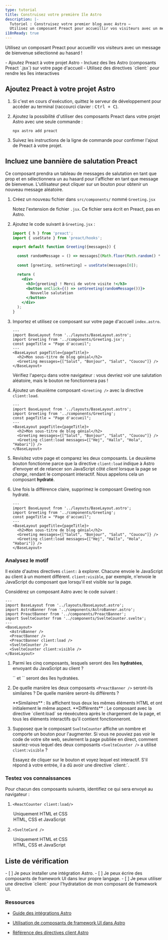 ```yaml
---
type: tutorial
title: Construisez votre première île Astro
description: |-
  Tutoriel : Construisez votre premier blog avec Astro —
  Utilisez un composant Preact pour accueillir vos visiteurs avec un message de bienvenue sélectionné au hasard
i18nReady: true
---
```



Utilisez un composant Preact pour accueillir vos visiteurs avec un message de bienvenue sélectionné au hasard !

<PreCheck>
  - Ajoutez Preact à votre projet Astro
  - Incluez des îles Astro (composants Preact `.jsx`) sur votre page d'accueil
  - Utilisez des directives `client:` pour rendre les îles interactives
</PreCheck>

## Ajoutez Preact à votre projet Astro

1. Si c'est en cours d'exécution, quittez le serveur de développement pour accéder au terminal (raccourci clavier : <kbd>Ctrl + C</kbd>).

2. Ajoutez la possibilité d'utiliser des composants Preact dans votre projet Astro avec une seule commande :

    ```shell
    npx astro add preact
    ```

3. Suivez les instructions de la ligne de commande pour confirmer l'ajout de Preact à votre projet.


## Incluez une bannière de salutation Preact

Ce composant prendra un tableau de messages de salutation en tant que prop et en sélectionnera un au hasard pour l'afficher en tant que message de bienvenue. L'utilisateur peut cliquer sur un bouton pour obtenir un nouveau message aléatoire.

1. Créez un nouveau fichier dans `src/components/` nommé `Greeting.jsx`

    Notez l'extension de fichier `.jsx`. Ce fichier sera écrit en Preact, pas en Astro.

2. Ajoutez le code suivant à `Greeting.jsx` :

    ```jsx title="src/components/Greeting.jsx"
    import { h } from 'preact';
    import { useState } from 'preact/hooks';

    export default function Greeting({messages}) {

      const randomMessage = () => messages[(Math.floor(Math.random() * messages.length))];
      
      const [greeting, setGreeting] = useState(messages[0]);

      return (
        <div> 
          <h3>{greeting} ! Merci de votre visite !</h3>
          <button onClick={() => setGreeting(randomMessage())}>
            Nouvelle salutation
          </button>
        </div>
      );
    }
    ```

3. Importez et utilisez ce composant sur votre page d'accueil `index.astro`.

    ```astro title="src/pages/index.astro" ins={3,8}
    ---
    import BaseLayout from '../layouts/BaseLayout.astro';
    import Greeting from '../components/Greeting.jsx';
    const pageTitle = "Page d'accueil";
    ---
    <BaseLayout pageTitle={pageTitle}>
      <h2>Mon sous-titre de blog génial</h2>
      <Greeting messages={["Salut", "Bonjour", "Salut", "Coucou"]} />
    </BaseLayout>
    ```

    Vérifiez l'aperçu dans votre navigateur : vous devriez voir une salutation aléatoire, mais le bouton ne fonctionnera pas !

4. Ajoutez un deuxième composant `<Greeting />` avec la directive `client:load`.

    ```astro title="src/pages/index.astro" ins={9} "client:load"
    ---
    import BaseLayout from '../layouts/BaseLayout.astro';
    import Greeting from '../components/Greeting';
    const pageTitle = "Page d'accueil";
    ---
    <BaseLayout pageTitle={pageTitle}>
      <h2>Mon sous-titre de blog génial</h2>
      <Greeting messages={["Salut", "Bonjour", "Salut", "Coucou"]} />
      <Greeting client:load messages={["Hej", "Hallo", "Hola", "Habari"]} />
    </BaseLayout>
    ```

  5. Revisitez votre page et comparez les deux composants. Le deuxième bouton fonctionne parce que la directive `client:load` indique à Astro d'envoyer et de relancer son JavaScript côté _client_ lorsque la page se _charge_, rendant le composant interactif. Nous appelons cela un composant **hydraté**.

  6. Une fois la différence claire, supprimez le composant Greeting non hydraté.


      ```astro title="src/pages/index.astro" del={8} "client:load"
      ---
      import BaseLayout from '../layouts/BaseLayout.astro';
      import Greeting from '../components/Greeting';
      const pageTitle = "Page d'accueil";
      ---
      <BaseLayout pageTitle={pageTitle}>
        <h2>Mon sous-titre de blog génial</h2>
        <Greeting messages={["Salut", "Bonjour", "Salut", "Coucou"]} />
        <Greeting client:load messages={["Hej", "Hallo", "Hola", "Habari"]} />
      </BaseLayout>
      ```

<Box icon="question-mark">

### Analysez le motif

Il existe d'autres directives `client:` à explorer. Chacune envoie le JavaScript au client à un moment différent. `client:visible`, par exemple, n'envoie le JavaScript du composant que lorsqu'il est visible sur la page.

Considérez un composant Astro avec le code suivant :

```astro
---
import BaseLayout from '../layouts/BaseLayout.astro';
import AstroBanner from '../components/AstroBanner.astro';
import PreactBanner from '../components/PreactBanner';
import SvelteCounter from '../components/SvelteCounter.svelte';
---
<BaseLayout>
  <AstroBanner />
  <PreactBanner />
  <PreactBanner client:load />
  <SvelteCounter />
  <SvelteCounter client:visible />
</BaseLayout>
```

1. Parmi les cinq composants, lesquels seront des îles **hydratées**, envoyant du JavaScript au client ?

    <p>
      <Spoiler> `<PreactBanner client:load />` et `<SvelteCounter client:visible />` seront des îles hydratées.</Spoiler>
    </p>

2. De quelle manière les deux composants `<PreactBanner />` seront-ils similaires ? De quelle manière seront-ils différents ?

    <p>
      <Spoiler>**Similaires** : Ils affichent tous deux les mêmes éléments HTML et ont initialement le même aspect. **Différents** : Le composant avec la directive `client:load` se réexécutera après le chargement de la page, et tous les éléments interactifs qu'il contient fonctionneront.</Spoiler>
    </p>

3. Supposez que le composant `SvelteCounter` affiche un nombre et comporte un bouton pour l'augmenter. Si vous ne pouviez pas voir le code de votre site web, seulement la page publiée en direct, comment sauriez-vous lequel des deux composants `<SvelteCounter />` a utilisé `client:visible` ?

    <p>
      <Spoiler>Essayez de cliquer sur le bouton et voyez lequel est interactif. S'il répond à votre entrée, il a dû avoir une directive `client:`.</Spoiler>
    </p>
</Box>



<Box icon="question-mark">

### Testez vos connaissances

Pour chacun des composants suivants, identifiez ce qui sera envoyé au navigateur :

1. `<ReactCounter client:load/>`

    <MultipleChoice>
      <Option>
        Uniquement HTML et CSS
      </Option>
      <Option isCorrect>
        HTML, CSS et JavaScript
      </Option>
    </MultipleChoice>

2. `<SvelteCard />`

    <MultipleChoice>
      <Option isCorrect>
        Uniquement HTML et CSS
      </Option>
      <Option>
        HTML, CSS et JavaScript
      </Option>
    </MultipleChoice>
</Box>

<Box icon="check-list">

## Liste de vérification

<Checklist>
- [ ] Je peux installer une intégration Astro.
- [ ] Je peux écrire des composants de framework UI dans leur propre langage.
- [ ] Je peux utiliser une directive `client:` pour l'hydratation de mon composant de framework UI.
</Checklist>
</Box>

### Ressources

- [Guide des intégrations Astro](/fr/guides/integrations-guide/)

- [Utilisation de composants de framework UI dans Astro](/fr/basics/framework-components/#utilisation-des-composants-de-framework)

- [Référence des directives client Astro](/fr/reference/directives-reference/#directives-client)
